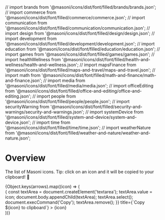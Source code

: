 // import brands from '@masoni/icons/dist/font/filled/brands/brands.json';
// import commerce from '@masoni/icons/dist/font/filled/commerce/commerce.json';
// import communication from '@masoni/icons/dist/font/filled/communication/communication.json';
// import design from '@masoni/icons/dist/font/filled/design/design.json';
// import development from '@masoni/icons/dist/font/filled/development/development.json';
// import education from '@masoni/icons/dist/font/filled/education/education.json';
// import games from '@masoni/icons/dist/font/filled/games/games.json';
// import healthWellness from '@masoni/icons/dist/font/filled/health-and-wellness/health-and-wellness.json';
// import mapsFinance from '@masoni/icons/dist/font/filled/maps-and-travel/maps-and-travel.json';
// import math from '@masoni/icons/dist/font/filled/math-and-finance/math-and-finance.json';
// import media from '@masoni/icons/dist/font/filled/media/media.json';
// import officeEditing from '@masoni/icons/dist/font/filled/office-and-editing/office-and-editing.json';
// import people from '@masoni/icons/dist/font/filled/people/people.json';
// import securityWarning from '@masoni/icons/dist/font/filled/security-and-warnings/security-and-warnings.json';
// import systemDevice from '@masoni/icons/dist/font/filled/system-and-device/system-and-device.json';
// import time from '@masoni/icons/dist/font/filled/time/time.json';
// import weatherNature from '@masoni/icons/dist/font/filled/weather-and-nature/weather-and-nature.json';

# Overview

<Meta title="Icons / Filled" />

The list of Masoni icons.
Tip: click on an icon and it will be copied to your clipboard! 📎

<Canvas>
  <div
    style={{
      display: 'flex',
      flexWrap: 'wrap',
      justifyContent: 'center',
    }}
  >
    {Object.keys(arrows).map((icon) => (
      <div
        key={icon}
        className="icon-tile"
        onClick={() => {
          const textArea = document.createElement('textarea');
          textArea.value = icon;
          document.body.appendChild(textArea);
          textArea.select();
          document.execCommand('Copy');
          textArea.remove();
        }}
        title={`Copy ${icon} to clipboard`}
      >
        <span
          aria-label={icon}
          className={`mas-${icon}`}
          style={{
            fontSize: 32,
            display: 'flex',
            justifyContent: 'center',
            alignItems: 'flex-end',
            height: '100%',
            marginBottom: 8,
          }}
        ></span>
        <span
          style={{
            fontSize: 15,
            display: 'flex',
            justifyContent: 'center',
            alignItems: 'flex-start',
            height: '100%',
          }}
        >
          {icon}
        </span>
      </div>
    ))}
  </div>
</Canvas>
